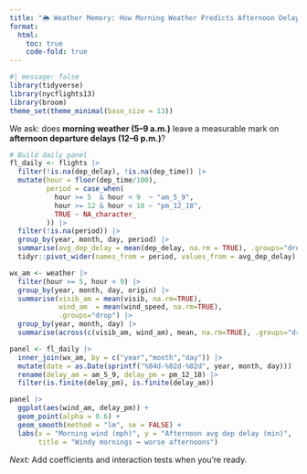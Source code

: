 ```yaml
---
title: "🌦️ Weather Memory: How Morning Weather Predicts Afternoon Delays"
format:
  html:
    toc: true
    code-fold: true
---
```


```r
#| message: false
library(tidyverse)
library(nycflights13)
library(broom)
theme_set(theme_minimal(base_size = 13))
```

We ask: does **morning weather (5–9 a.m.)** leave a measurable mark on **afternoon departure delays (12–6 p.m.)**?

```r
# Build daily panel
fl_daily <- flights |>
  filter(!is.na(dep_delay), !is.na(dep_time)) |>
  mutate(hour = floor(dep_time/100),
         period = case_when(
           hour >= 5  & hour < 9  ~ "am_5_9",
           hour >= 12 & hour < 18 ~ "pm_12_18",
           TRUE ~ NA_character_
         )) |>
  filter(!is.na(period)) |>
  group_by(year, month, day, period) |>
  summarise(avg_dep_delay = mean(dep_delay, na.rm = TRUE), .groups="drop") |>
  tidyr::pivot_wider(names_from = period, values_from = avg_dep_delay)

wx_am <- weather |>
  filter(hour >= 5, hour < 9) |>
  group_by(year, month, day, origin) |>
  summarise(visib_am = mean(visib, na.rm=TRUE),
            wind_am  = mean(wind_speed, na.rm=TRUE),
            .groups="drop") |>
  group_by(year, month, day) |>
  summarise(across(c(visib_am, wind_am), mean, na.rm=TRUE), .groups="drop")

panel <- fl_daily |>
  inner_join(wx_am, by = c("year","month","day")) |>
  mutate(date = as.Date(sprintf("%04d-%02d-%02d", year, month, day))) |>
  rename(delay_am = am_5_9, delay_pm = pm_12_18) |>
  filter(is.finite(delay_pm), is.finite(delay_am))

panel |>
  ggplot(aes(wind_am, delay_pm)) +
  geom_point(alpha = 0.6) +
  geom_smooth(method = "lm", se = FALSE) +
  labs(x = "Morning wind (mph)", y = "Afternoon avg dep delay (min)",
       title = "Windy mornings ↔ worse afternoons")
```

*Next:* Add coefficients and interaction tests when you’re ready.
